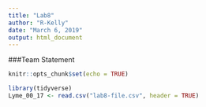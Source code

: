 ```yaml
---
title: "Lab8"
author: "R-Kelly"
date: "March 6, 2019"
output: html_document
---
```


###Team Statement

```r
knitr::opts_chunk$set(echo = TRUE)
```

```r
library(tidyverse)
Lyme_00_17 <- read.csv("lab8-file.csv", header = TRUE)
```


